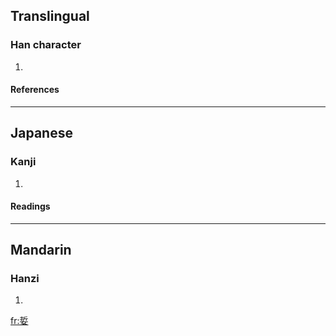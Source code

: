 ==Translingual==
===Han character===
{{Han char|rn=38|rad=女|as=07|sn=10|four=|canj=手中女 (QLV)}}
# {{defn|Han|sort=女07}}
====References====
{{Han ref|kx=0262.020|dkj=06289|dj=0528.230|hdz=21049.110|uh=5A0E|ud=23054}}
----
==Japanese==
===Kanji===
{{ja-kanji|grade=|rs=女07}}
# {{defn|Japanese}} 
====Readings====
{{ja-readings|on=[[けつ]] (ketsu), [[けち]] (kechi), [[きょう]] (kyō)|kun=[[ここちよい]] (kokochiyoi), [[よろこぶ]] (yorokobu)}}
----
==Mandarin==
===Hanzi===
{{cmn-hanzi|pin=[[xiào]] ([[xiao4]])|wg=hsiao<sup>4</sup>}}
# {{defn|Mandarin}}

[[fr:娎]]